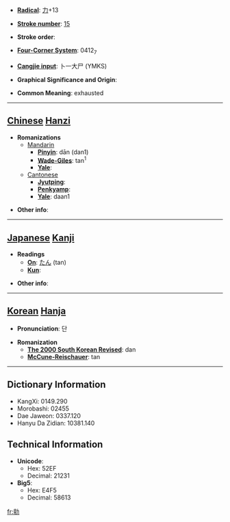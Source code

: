 * '''[[Wiktionary:Chinese radical index| Radical]]''': [[Wiktionary:Chinese radical index 力|力]]+13

* '''[[Wiktionary:Chinese total strokes index|Stroke number]]''': [[Wiktionary:Chinese total strokes index 15|15]]

* '''Stroke order''': 

* '''[[Wiktionary:Chinese four corner index|Four-Corner System]]''': 0412<sub>7</sub>

* '''[[Wiktionary:Chinese Cangjie index|Cangjie input]]''': 卜一大尸 (YMKS)

* '''Graphical Significance and Origin''': 

* '''Common Meaning''': exhausted

----

== [[Chinese]] [[Hanzi]] ==

* '''Romanizations'''
** [[Mandarin]]
*** '''[[Pinyin]]''': dān (dan1)
*** '''[[Wade-Giles]]''': tan<sup>1</sup>
*** '''[[Yale]]''': 
**[[Cantonese]]
***'''[[Jyutping]]''':
***'''[[Penkyamp]]''': 
***'''[[Yale]]''': daan1

* '''Other info''': 

----

== [[Japanese]] [[Kanji]] ==

* '''Readings'''
** '''[[On]]''': [[たん]] (tan)
** '''[[Kun]]''': 

* '''Other info''':  

----

== [[Korean]] [[Hanja]] ==

* '''Pronunciation''': 단

* '''Romanization'''
** '''[[The 2000 South Korean Revised Romanization|The 2000 South Korean Revised]]''': dan
** '''[[McCune-Reischauer]]''': tan

----

== Dictionary Information ==

* KangXi: 0149.290
* Morobashi: 02455
* Dae Jaweon: 0337.120
* Hanyu Da Zidian: 10381.140

== Technical Information ==

* '''Unicode''':
** Hex: 52EF
** Decimal: 21231
* '''Big5''':
** Hex: E4F5
** Decimal: 58613

[[fr:勯]]